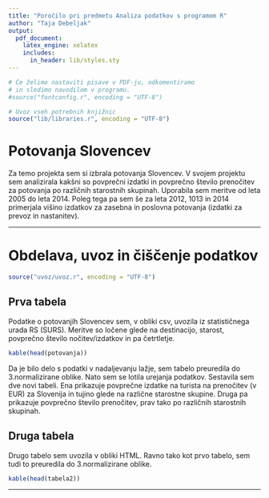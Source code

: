 ```yaml
---
title: "Poročilo pri predmetu Analiza podatkov s programom R"
author: "Taja Debeljak"
output:
  pdf_document:
    latex_engine: xelatex
    includes:
      in_header: lib/styles.sty
---
```


```r
# Če želimo nastaviti pisave v PDF-ju, odkomentiramo
# in sledimo navodilom v programu.
#source("fontconfig.r", encoding = "UTF-8")

# Uvoz vseh potrebnih knjižnic
source("lib/libraries.r", encoding = "UTF-8")
```

# Potovanja Slovencev

Za temo projekta sem si izbrala potovanja Slovencev. V svojem projektu sem analizirala kakšni so povprečni izdatki in povprečno število prenočitev za potovanja po različnih starostnih skupinah. Uporabila sem meritve od leta 2005 do leta 2014. Poleg tega pa sem še za leta 2012, 1013 in 2014 primerjala višino izdatkov za zasebna in poslovna potovanja (izdatki za prevoz in nastanitev).

***

# Obdelava, uvoz in čiščenje podatkov

```r
source("uvoz/uvoz.r", encoding = "UTF-8")
```

## Prva tabela

Podatke o potovanjih Slovencev sem, v obliki csv, uvozila iz statističnega urada RS (SURS). Meritve so ločene glede na destinacijo, starost, povprečno število nočitev/izdatkov in pa četrtletje. 

```r
kable(head(potovanja))
```

Da je bilo delo s podatki v nadaljevanju lažje, sem tabelo preuredila do 3.normalizirane oblike. 
Nato sem se lotila urejanja podatkov. Sestavila sem dve novi tabeli. Ena prikazuje povprečne izdatke na turista na prenočitev (v EUR) za Slovenija in tujino glede na različne starostne skupine. Druga pa prikazuje povprečno število prenočitev, prav tako po različnih starostnih skupinah. 

## Druga tabela

Drugo tabelo sem uvozila v obliki HTML. Ravno tako kot prvo tabelo, sem tudi to preuredila do 3.normalizirane oblike. 

```r
kable(head(tabela2))
```



***

